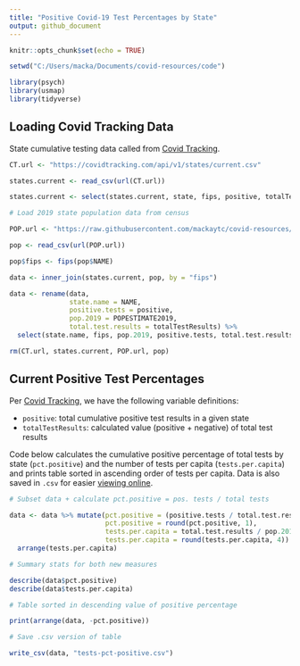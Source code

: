 ```yaml
---
title: "Positive Covid-19 Test Percentages by State"
output: github_document
---
```


```r

knitr::opts_chunk$set(echo = TRUE)

setwd("C:/Users/macka/Documents/covid-resources/code")

library(psych)
library(usmap)
library(tidyverse)

```

## Loading Covid Tracking Data 

State cumulative testing data called from [Covid Tracking](https://covidtracking.com).  

```r

CT.url <- "https://covidtracking.com/api/v1/states/current.csv"

states.current <- read_csv(url(CT.url))

states.current <- select(states.current, state, fips, positive, totalTestResults)

# Load 2019 state population data from census

POP.url <- "https://raw.githubusercontent.com/mackaytc/covid-resources/master/data/state-pop-census-2019.csv"

pop <- read_csv(url(POP.url)) 

pop$fips <- fips(pop$NAME)

data <- inner_join(states.current, pop, by = "fips") 

data <- rename(data, 
               state.name = NAME, 
               positive.tests = positive, 
               pop.2019 = POPESTIMATE2019, 
               total.test.results = totalTestResults) %>% 
  select(state.name, fips, pop.2019, positive.tests, total.test.results)

rm(CT.url, states.current, POP.url, pop)

```

## Current Positive Test Percentages

Per [Covid Tracking](https://covidtracking.com/api), we have the following variable definitions: 

 * `positive`: total cumulative positive test results in a given state
 * `totalTestResults`: calculated value (positive + negative) of total test results
 
Code below calculates the cumulative positive percentage of total tests by state (``pct.positive``) and the number of tests per capita (``tests.per.capita``) and prints table sorted in ascending order of tests per capita. Data is also saved in ``.csv`` for easier [viewing online](https://github.com/mackaytc/covid-resources/blob/master/code/tests-pct-positive.csv). 


```r

# Subset data + calculate pct.positive = pos. tests / total tests

data <- data %>% mutate(pct.positive = (positive.tests / total.test.results)*100, 
                        pct.positive = round(pct.positive, 1), 
                        tests.per.capita = total.test.results / pop.2019, 
                        tests.per.capita = round(tests.per.capita, 4)) %>% 
  arrange(tests.per.capita)

# Summary stats for both new measures

describe(data$pct.positive)
describe(data$tests.per.capita)

# Table sorted in descending value of positive percentage

print(arrange(data, -pct.positive))

# Save .csv version of table 

write_csv(data, "tests-pct-positive.csv")

```

